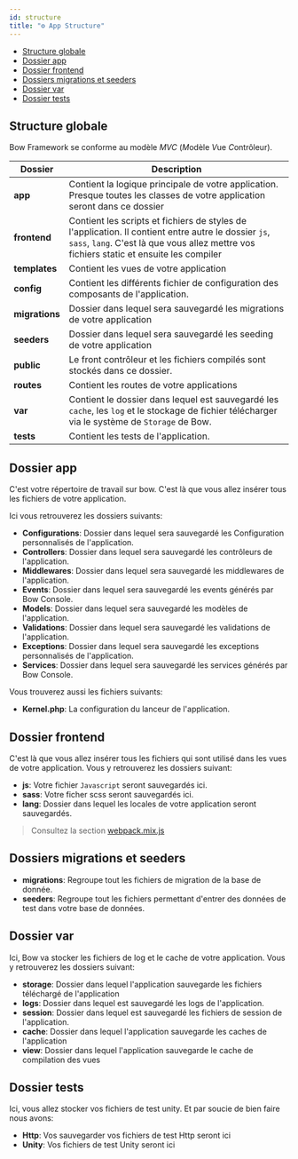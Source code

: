 ```yaml
---
id: structure
title: "⚙️ App Structure"
---
```



- [Structure globale](#structure-globale)
- [Dossier app](#dossier-app)
- [Dossier frontend](#dossier-frontend)
- [Dossiers migrations et seeders](#dossiers-migrations-et-seeders)
- [Dossier var](#dossier-var)
- [Dossier tests](#dossier-tests)

## Structure globale

Bow Framework se conforme au modèle *MVC* (*M*odèle *V*ue *C*ontrôleur).

| Dossier | Description |
|---------|-------------|
| __app__ | Contient la logique principale de votre application. Presque toutes les classes de votre application seront dans ce dossier |
| __frontend__ | Contient les scripts et fichiers de styles de l'application. Il contient entre autre le dossier `js`, `sass`, `lang`. C'est là que vous allez mettre vos fichiers static et ensuite les compiler |
| __templates__ | Contient les vues de votre application |
| __config__ | Contient les différents fichier de configuration des composants de l'application. |
| __migrations__ | Dossier dans lequel sera sauvegardé les migrations de votre application |
| __seeders__ | Dossier dans lequel sera sauvegardé les seeding de votre application |
| __public__ | Le front contrôleur et les fichiers compilés sont stockés dans ce dossier. |
| __routes__ | Contient les routes de votre applications |
| __var__ | Contient le dossier dans lequel est sauvegardé les `cache`, les `log` et le stockage de fichier télécharger via le système de `Storage` de Bow.|
| __tests__ | Contient les tests de l'application. |

## Dossier app

C'est votre répertoire de travail sur bow. C'est là que vous allez insérer tous les fichiers de votre application.

Ici vous retrouverez les dossiers suivants:

- __Configurations__: Dossier dans lequel sera sauvegardé les Configuration personnalisés de l'application.
- __Controllers__: Dossier dans lequel sera sauvegardé les contrôleurs de l'application.
- __Middlewares__: Dossier dans lequel sera sauvegardé les middlewares de l'application.
- __Events__: Dossier dans lequel sera sauvegardé les events générés par Bow Console.
- __Models__: Dossier dans lequel sera sauvegardé les modèles de l'application.
- __Validations__: Dossier dans lequel sera sauvegardé les validations de l'application.
- __Exceptions__: Dossier dans lequel sera sauvegardé les exceptions personnalisés de l'application.
- __Services__: Dossier dans lequel sera sauvegardé les services générés par Bow Console.

Vous trouverez aussi les fichiers suivants:

- __Kernel.php__: La configuration du lanceur de l'application.

## Dossier frontend

C'est là que vous allez insérer tous les fichiers qui sont utilisé dans les vues de votre application. Vous y retrouverez les dossiers suivant:

- __js__: Votre fichier `Javascript` seront sauvegardés ici.
- __sass__: Votre ficher scss seront sauvegardés ici.
- __lang__: Dossier dans lequel les locales de votre application seront sauvegardés.

> Consultez la section [webpack.mix.js](./frontend)

## Dossiers migrations et seeders

- __migrations__: Regroupe tout les fichiers de migration de la base de donnée.
- __seeders__: Regroupe tout les fichiers permettant d'entrer des données de test dans votre base de données.

## Dossier var

Ici, Bow va stocker les fichiers de log et le cache de votre application. Vous y retrouverez les dossiers suivant:

- __storage__: Dossier dans lequel l'application sauvegarde les fichiers téléchargé de l'application
- __logs__: Dossier dans lequel est sauvegardé les logs de l'application.
- __session__: Dossier dans lequel est sauvegardé les fichiers de session de l'application.
- __cache__: Dossier dans lequel l'application sauvegarde les caches de l'application
- __view__: Dossier dans lequel l'application sauvegarde le cache de compilation des vues

## Dossier tests

Ici, vous allez stocker vos fichiers de test unity. Et par soucie de bien faire nous avons:

- __Http__: Vos sauvegarder vos fichiers de test Http seront ici
- __Unity__: Vos fichiers de test Unity seront ici

<SuggestionFeature />
